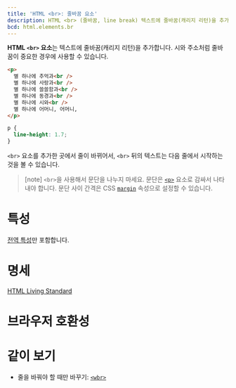 ```yaml
---
title: 'HTML <br>: 줄바꿈 요소'
description: HTML <br> (줄바꿈, line break) 텍스트에 줄바꿈(캐리지 리턴)을 추가합니다.
bcd: html.elements.br
---
```


**HTML `<br>` 요소**는 텍스트에 줄바꿈(캐리지 리턴)을 추가합니다. 시와 주소처럼 줄바꿈이 중요한 경우에 사용할 수 있습니다.

<HTMLDemo height={180}>

```html
<p>
  별 하나에 추억과<br />
  별 하나에 사랑과<br />
  별 하나에 쓸쓸함과<br />
  별 하나에 동경과<br />
  별 하나에 시와<br />
  별 하나에 어머니, 어머니,
</p>
```

```css
p {
  line-height: 1.7;
}
```

</HTMLDemo>

`<br>` 요소를 추가한 곳에서 줄이 바뀌어서, `<br>` 뒤의 텍스트는 다음 줄에서 시작하는 것을 볼 수 있습니다.

> [note] `<br>`을 사용해서 문단을 나누지 마세요. 문단은 [`<p>`](./p) 요소로 감싸서 나타내야 합니다. 문단 사이 간격은 CSS [`margin`](/docs/Web/CSS/margin) 속성으로 설정할 수 있습니다.

# 특성

[전역 특성](/docs/Web/HTML/Global_attributes)만 포함합니다.

# 명세

[HTML Living Standard](https://html.spec.whatwg.org/multipage/semantics.html#the-br-element)

# 브라우저 호환성

<BrowserCompat data={props.bcd} />

# 같이 보기

- 줄을 바꿔야 할 때만 바꾸기: [`<wbr>`](./wbr)
